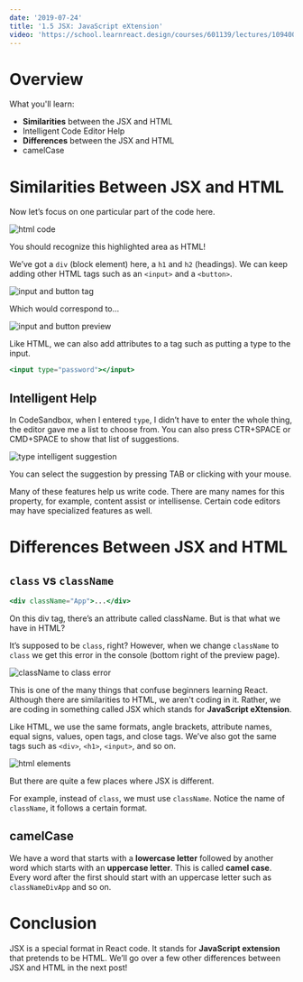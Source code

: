 ```yaml
---
date: '2019-07-24'
title: '1.5 JSX: JavaScript eXtension'
video: 'https://school.learnreact.design/courses/601139/lectures/10940025'
---
```



# Overview

What you'll learn:

- **Similarities** between the JSX and HTML
- Intelligent Code Editor Help
- **Differences** between the JSX and HTML
- camelCase

<CourseVideoLink to={props.pageContext.frontmatter.video} />

# **Similarities** Between JSX and HTML

Now let’s focus on one particular part of the code here.

![html code](./remindhtml.png)

You should recognize this highlighted area as HTML!

We’ve got a `div` (block element) here, a `h1` and `h2` (headings). We can keep adding other HTML tags such as an `<input>` and a `<button>`.

![input and button tag](./inputbutton.png)

Which would correspond to...

![input and button preview](./inputbuttonresult.png)

Like HTML, we can also add attributes to a tag such as putting a type to the input.

```jsx
<input type="password"></input>
```

## Intelligent Help

In CodeSandbox, when I entered `type`, I didn’t have to enter the whole thing, the editor gave me a list to choose from. You can also press CTR+SPACE or CMD+SPACE to show that list of suggestions.

![type intelligent suggestion](./typesuggestion.png)

You can select the suggestion by pressing TAB or clicking with your mouse.

Many of these features help us write code. There are many names for this property, for example, content assist or intellisense. Certain code editors may have specialized features as well.

# **Differences** Between JSX and HTML

## `class` vs `className`

```jsx
<div className="App">...</div>
```

On this div tag, there’s an attribute called className. But is that what we have in HTML?

It’s supposed to be `class`, right? However, when we change `className` to `class` we get this error in the console (bottom right of the preview page).

![className to class error](./classerror.png)

This is one of the many things that confuse beginners learning React. Although there are similarities to HTML, we aren't coding in it. Rather, we are coding in something called JSX which stands for **JavaScript eXtension**.

Like HTML, we use the same formats, angle brackets, attribute names, equal signs, values, open tags, and close tags. We’ve also got the same tags such as `<div>`, `<h1>`, `<input>`, and so on.

![html elements](./htmlelements.png)

But there are quite a few places where JSX is different.

For example, instead of `class`, we must use `className`. Notice the name of `className`, it follows a certain format.

## camelCase

We have a word that starts with a **lowercase letter** followed by another word which starts with an **uppercase letter**. This is called **camel case**. Every word after the first should start with an uppercase letter such as `classNameDivApp` and so on.

# Conclusion

JSX is a special format in React code. It stands for **JavaScript extension** that pretends to be HTML. We’ll go over a few other differences between JSX and HTML in the next post!
